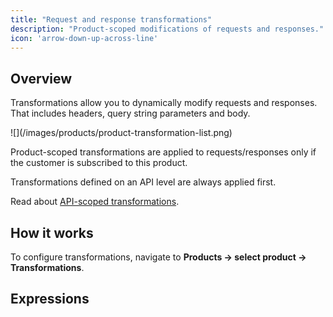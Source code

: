 ```yaml
---
title: "Request and response transformations"
description: "Product-scoped modifications of requests and responses."
icon: 'arrow-down-up-across-line'
---
```



## Overview

Transformations allow you to dynamically modify requests and responses. That includes headers, query string parameters and body.


<Frame>
![](/images/products/product-transformation-list.png)
</Frame>



Product-scoped transformations are applied to requests/responses only if the customer is subscribed to this product.

<Tip>
  Transformations defined on an API level are always applied first.

  Read about [API-scoped transformations](/api-management/transformations).
</Tip>

## How it works

<HowItWorks />


To configure transformations, navigate to **Products → select product → Transformations**.

<TransformationTargets />

## Expressions

<ExpressionsSnippet />
